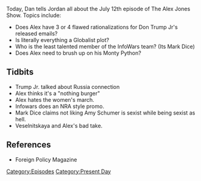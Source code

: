 {{Episode
    | title           = July 12, 2017
    | caption         = [https://knowledgefight.libsyn.com/knowledge-fight-july-12-2017 Listen to this episode on Libsyn]
    | episodeNumber   = 63
    | length          = 02:29:01
    | airDate         = July 13, 2017
    | coverageDate    = July 12, 2017
    | episodeType     = [[:Category:Present Day|Present Day]]
    | appearance      = [[Mark Dice]], [[Roger Stone]], [[Donald Trump Jr.]], [[Veselnitskaya]]
    | beverage        = Strawberry Sunkist
    | previousEpisode = [[TWTWYTT Special]]
    | nextEpisode     = [[64: Aug 27-Sep 1, 2015]]
}}

{{Stub}}

Today, Dan tells Jordan all about the July 12th episode of The Alex Jones Show. Topics include:

*Does Alex have 3 or 4 flawed rationalizations for Don Trump Jr's released emails?
*Is literally everything a Globalist plot?
*Who is the least talented member of the InfoWars team? (Its Mark Dice)
*Does Alex need to brush up on his Monty Python?

==Tidbits==

*Trump Jr. talked about Russia connection
*Alex thinks it's a "nothing burger"
*Alex hates the women's march.
*Infowars does an NRA style promo.
*Mark Dice claims not liking Amy Schumer is sexist while being sexist as hell.
*Veselnitskaya and Alex's bad take.

==References==

*Foreign Policy Magazine

[[Category:Episodes]]
[[Category:Present Day]]
